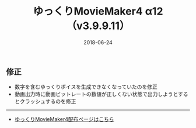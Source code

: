 ﻿---
title: ゆっくりMovieMaker4 α12 （v3.9.9.11）
date: 2018-06-24
tags: [YMM4,お知らせ]
---
## 修正
- 数字を含むゆっくりボイスを生成できなくなっていたのを修正
- 動画出力時に動画ビットレートの数値が正しくない状態で出力しようとするとクラッシュするのを修正

---

- [ゆっくりMovieMaker4配布ページはこちら](/ymm4/)